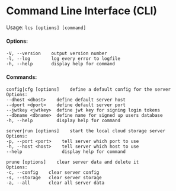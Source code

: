 # Command Line Interface (CLI)

Usage: `lcs [options] [command]`

#### Options:

```shell
-V, --version    output version number
-l, --log        log every error to logfile
-h, --help       display help for command
```

#### Commands:

```shell
config|cfg [options]    define a default config for the server
Options:
--dhost <dhost>    define default server host
--dport <dport>    define default server port
--jwtkey <jwtkey>  define jwt key for signing login tokens
--dbname <dbname>  define name for signed up users database
-h, --help         display help for command
```

```shell
server|run [options]    start the local cloud storage server
Options:
-p, --port <port>    tell server which port to use
-h, --host <host>    tell server which host to use
--help               display help for command
```

```shell
prune [options]    clear server data and delete it
Options:
-c, --config    clear server config
-s, --storage   clear server storage
-a, --all       clear all server data
```
